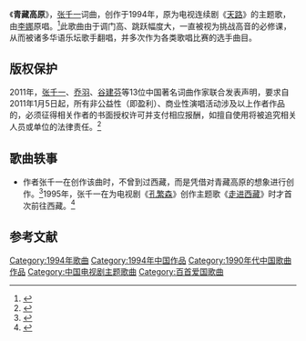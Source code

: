 《'''青藏高原'''》，[[张千一|张千一]]词曲，创作于1994年，原为电视连续剧《[[天路_(电视剧)|天路]]》的主题歌，由[[李娜_(歌手)|李娜]]原唱。<ref name="年表"> {{Cite web|url=http://www.qikan.com.cn/Article/rmyy/rmyy200808/rmyy20080810.html |title=张千一主要作品年表 |publisher=人民音乐 2008年第8期 |date= |accessdate=2011-08-24|language=zh-hans}}</ref>此歌曲由于调门高、跳跃幅度大，一直被视为挑战高音的必修课，从而被诸多华语乐坛歌手翻唱，并多次作为各类歌唱比赛的选手曲目。

== 版权保护 ==
2011年，[[张千一|张千一]]、[[乔羽|乔羽]]、[[谷建芬|谷建芬]]等13位中国著名词曲作家联合发表声明，要求自2011年1月5日起，所有非公益性（即盈利）、商业性演唱活动涉及以上作者作品的，必须征得相关作者的书面授权许可并支付相应报酬，如擅自使用将被追究相关人员或单位的法律责任。<ref name="维权"> {{Cite web|url=http://www.chinanews.com/cul/2011/01-16/2790970.shtml |title=乔羽等词曲作家拉开维权战：我们的歌不许随便唱 |publisher=[[中新网|中新网]]转自[[山东商报|山东商报]] |date=2011-01-16 |accessdate=2011-08-24|language=zh-hans}}</ref>

== 歌曲轶事 ==
*作者张千一在创作该曲时，不曾到过西藏，而是凭借对青藏高原的想象进行创作。<ref name="闭门造车">{{Cite web |url=http://news.163.com/10/0913/04/6GED4G3L00014AED.html |title=古今能人闭门造出何种车 |publisher=[[网易|网易]]转自[[山东商报|山东商报]] |date=2010-09-13 |accessdate=2011-08-24|language=zh-hans |archive-url=https://web.archive.org/web/20140729033056/http://news.163.com/10/0913/04/6GED4G3L00014AED.html |archive-date=2014-07-29 |dead-url=yes }}</ref>1995年，张千一在为电视剧《[[孔繁森_(电视剧)|孔繁森]]》创作主题歌《[[走进西藏|走进西藏]]》时才首次前往西藏。<ref>{{cite web|url=http://www.mzb.com.cn/zgmzb/html/2001-05/18/content_53088.htm|title=李文秀与张千一的牵手之缘（下）|work=[[中国民族报|中国民族报]]|date=2001-05-18|accessdate=2014-07-24|deadurl=yes|archiveurl=https://web.archive.org/web/20140808210521/http://www.mzb.com.cn/zgmzb/html/2001-05/18/content_53088.htm|archivedate=2014-08-08}}</ref>

== 参考文献 ==
{{reflist}}

{{中宣部推荐100首爱国歌曲}}
{{放歌九十年|cat|Q青}}
[[Category:1994年歌曲|Category:1994年歌曲]]
[[Category:1994年中国作品|Category:1994年中国作品]]
[[Category:1990年代中国歌曲作品|Category:1990年代中国歌曲作品]]
[[Category:中国电视剧主题歌曲|Category:中国电视剧主题歌曲]]
[[Category:百首爱国歌曲|Category:百首爱国歌曲]]